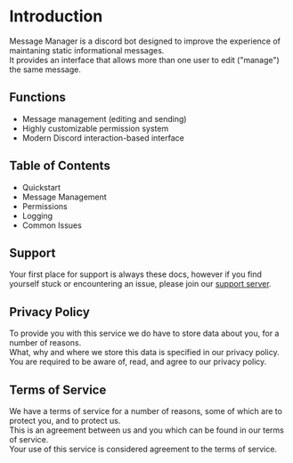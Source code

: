 
# Introduction

Message Manager is a discord bot designed to improve the experience of maintaning static informational messages.  
It provides an interface that allows more than one user to edit ("manage") the same message.

## Functions

- Message management (editing and sending)
- Highly customizable permission system
- Modern Discord interaction-based interface

## Table of Contents

- <Anchor internal href="/docs/quickstart">
    Quickstart
  </Anchor>
- <Anchor internal href="/docs/message-management">
    Message Management
  </Anchor>
- <Anchor internal href="/docs/permissions">
    Permissions
  </Anchor>
- <Anchor internal href="/docs/logging">
    Logging
  </Anchor>
- <Anchor internal href="/docs/common-issues">
    Common Issues
  </Anchor>

## Support

Your first place for support is always these docs, however if you find yourself stuck or encountering an issue, please join our [support server](https://discord.gg/xFZu29t).

## Privacy Policy

To provide you with this service we do have to store data about you, for a number of reasons.  
What, why and where we store this data is specified in our <Anchor href="/privacy" internal>privacy policy</Anchor>.  
You are required to be aware of, read, and agree to our privacy policy.

## Terms of Service

We have a terms of service for a number of reasons, some of which are to protect you, and to protect us.  
This is an agreement between us and you which can be found in our <Anchor href="/terms" internal>terms of service</Anchor>.  
Your use of this service is considered agreement to the terms of service.
